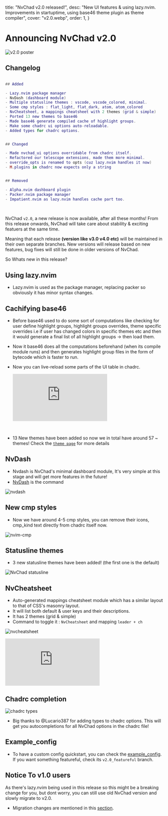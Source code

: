   title: "NvChad v2.0 released!",
  desc:
    "New UI features & using lazy.nvim. Improvements in startuptime, using base46 theme plugin as theme compiler",
  cover: "v2.0.webp",
  order: 1,
}

# Announcing NvChad v2.0

![v2.0 poster](/news/v2.0.webp)

## Changelog
```lua

## Added

- Lazy.nvim package manager
- NvDash (dashboard module)
- Multiple statusline themes : vscode, vscode_colored, minimal. 
- Some cmp styles : flat_light, flat_dark, atom, atom_colored
- NvCheatsheet, a mappings cheatsheet with 2 themes (grid & simple)
- Ported 13 new themes to base46 
- Made base46 generate compiled cache of highlight groups.
- Make some chadrc ui options auto-reloadable.
- Added types for chadrc options.


## Changed 

- Made nvchad_ui options overridable from chadrc itself.
- Refactored our telescope extensions, made them more minimal.
- override_opts is renamed to opts (cuz lazy.nvim handles it now)
- M.plugins in chadrc now expects only a string


## Removed

- Alpha.nvim dashboard plugin
- Packer.nvim package manager
- Impatient.nvim as lazy.nvim handles cache part too.

```
<br/>


NvChad `v2.0`, a new release is now available, after all these months! From this release onwards, NvChad will take care about stability & exciting featuers at the same time.

Meaning that each release **(version like v3.0 v4.0 etc)** will be maintained in their own separate branches.  New versions will release based on new features, bug fixes will still be done in older versions of NvChad.

So Whats new in this release?

## Using lazy.nvim

- Lazy.nvim is used as the package manager, replacing packer so obviously it has minor syntax changes.

## Cachifying base46 

- Before base46 used to do some sort of computations like checking for user define highlight groups, highlight groups overrides, theme specific overrides i.e if user has changed colors in specific themes etc and then it would generate a final list of all highlight groups -> then load them.

- Now it base46 does all the computations beforehand (when its compile module runs) and then generates highlight group files in the form of bytecode which is faster to run.

- Now you can live-reload some parts of the UI table in chadrc.

  <iframe src="https://www.youtube.com/embed/xytzreFq_us" title="YouTube video player" frameborder="0" allow="accelerometer; autoplay; clipboard-write; encrypted-media; gyroscope; picture-in-picture; web-share" allow="fullscreen"></iframe>

<br/>

- 13 New themes have been added so now we in total have around 57 ~ themes! Check the [`theme page`](/themes) for more details 

## NvDash

- Nvdash is NvChad's minimal dashboard module, It's very simple at this stage and will get more features in the future!
- <u>NvDash</u> is the command

![nvdash](/features/nvdash.webp)

## New cmp styles

- Now we have around 4-5 cmp styles, you can remove their icons, cmp_kind text directly from chadrc itself now.

![nvim-cmp](/features/cmp.webp)

## Statusline themes

- 3 new statusline themes have been added! (the first one is the default)

![NvChad statusline](/features/statuslines.webp)

## NvCheatsheet

- Auto-generated mappings cheatsheet module which has a similar layout to that of CSS's masonry layout.
- It will list both default & user keys and their descriptions.
- It has 2 themes (grid & simple)
- Command to toggle it : `NvCheatsheet` and mapping `leader + ch`

![nvcheatsheet](/features/nvcheatsheet.webp)

<iframe src="https://www.youtube.com/embed/IljDD4cjgKc" title="YouTube video player" frameborder="0" allow="accelerometer; autoplay; clipboard-write; encrypted-media; gyroscope; picture-in-picture; web-share" allow='fullscreen;'></iframe>

## Chadrc completion

![chadrc types](/features/chadrc_types.webp)

- Big thanks to @Lucario387 for adding types to chadrc options. This will get you autocompletions for all NvChad options in the chadrc file!

## Example_config 

- To have a custom config quickstart, you can check the [example_config](https://github.com/NvChad/example_config/). If you want something featureful, check its `v2.0_featureful` branch.


## Notice To v1.0 users

As there's lazy.nvim being used in this release so this might be a breaking change for you, but dont worry, you can still use old NvChad version and slowly migrate to v2.0. 

- Migration changes are mentioned in this [section](/news/v2.0_migration).
